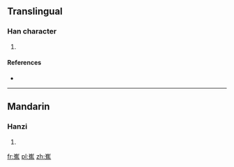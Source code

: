 ==Translingual==

===Han character===
{{Han char|rn=46|rad=山|as=12|sn=15|four=|canj=山人土火 (UOGF), X山人土火 (XUOGF)|ids=⿱[[山]][[焦]]}}

# {{defn|Han|sort=山12}}

====References====
* {{Han ref|kx=0320.131|dkj=08468|hdz=10798.060|uh=5DA3|ud=23971}}

----

==Mandarin==

===Hanzi===
{{cmn-hanzi|pin=[[qiáo]] ([[qiao2]])|wg=ch'iao<sup>2</sup>}}

# {{defn|lang=cmn|sort=山12}}

[[fr:嶣]]
[[pl:嶣]]
[[zh:嶣]]